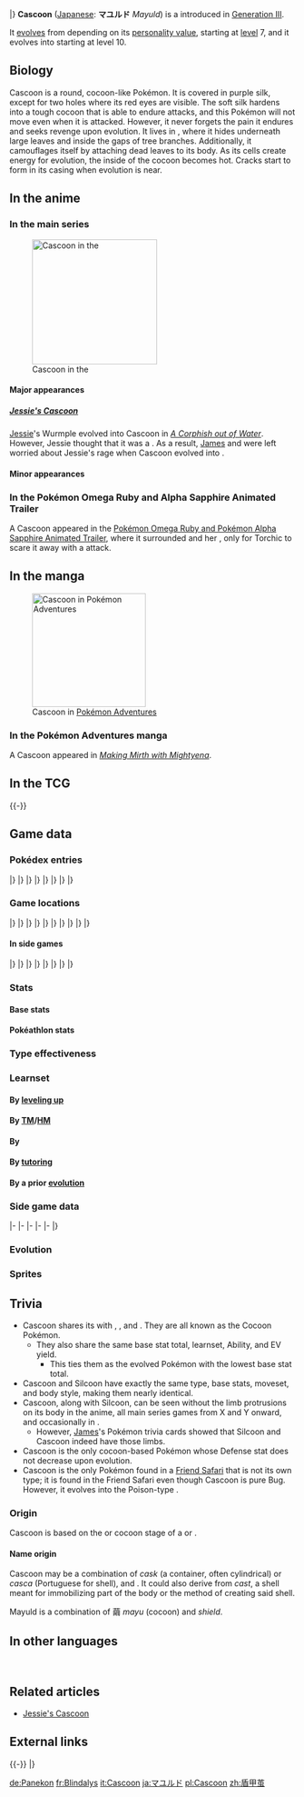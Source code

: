 {{PokémonPrevNext/Head|type=Bug}}
{{PokémonPrevNext/GO|species=Cascoon}}
{{PokémonPrevNext/Pokémon|type=Bug|prevnum=267|prev=Beautifly|nextnum=269|next=Dustox|round=none}}
{{PokémonPrevNext/Disambig|species=Cascoon}}
|}
{{Pokémon Infobox
|name=Cascoon
|jname=マユルド
|jtranslit=Mayurudo
|tmname=Mayuld
|ndex=268
|hdex=017
|sdex=051
|type1=Bug
|category=Cocoon
|height-ftin=2'04"
|height-m=0.7
|weight-lbs=25.4
|weight-kg=11.5
|abilitylayout=1
|ability1=Shed Skin
|egggroupn=1
|egggroup1=Bug
|eggcycles=15
|evtotal=2
|evde=2
|expyield=72<!--41 in Gen V-VI-->
|oldexp=72
|lv100exp=1,000,000
|gendercode=127
|color=Purple
|catchrate=120
|body=01
|pokefordex=cascoon
|generation=3
|friendship=70
}}
'''Cascoon''' ([[List of Japanese Pokémon names|Japanese]]: '''マユルド''' ''Mayuld'') is a {{type|Bug}} {{OBP|Pokémon|species}} introduced in [[Generation III]].

It [[evolution|evolves]] from {{p|Wurmple}} depending on its [[personality value]], starting at [[level]] 7, and it evolves into {{p|Dustox}} starting at level 10.

==Biology==
Cascoon is a round, cocoon-like Pokémon. It is covered in purple silk, except for two holes where its red eyes are visible. The soft silk hardens into a tough cocoon that is able to endure attacks, and this Pokémon will not move even when it is attacked. However, it never forgets the pain it endures and seeks revenge upon evolution. It lives in {{DL|List of Pokémon by habitat|Forest Pokémon|forests}}, where it hides underneath large leaves and inside the gaps of tree branches. Additionally, it camouflages itself by attaching dead leaves to its body. As its cells create energy for evolution, the inside of the cocoon becomes hot. Cracks start to form in its casing when evolution is near.

==In the anime==
===In the main series===
[[File:Jessie Cascoon.png|thumb|left|220px|Cascoon in the {{pkmn|anime}}]]
====Major appearances====
=====[[Jessie's Cascoon]]=====
[[Jessie]]'s Wurmple evolved into Cascoon in ''[[AG024|A Corphish out of Water]]''. However, Jessie thought that it was a {{p|Silcoon}}. As a result, [[James]] and {{MTR}} were left worried about Jessie's rage when Cascoon evolved into {{p|Dustox}}.

====Minor appearances====

===In the Pokémon Omega Ruby and Alpha Sapphire Animated Trailer===
A Cascoon appeared in the [[Pokémon Omega Ruby and Pokémon Alpha Sapphire Animated Trailer]], where it surrounded {{ga|May}} and her {{p|Torchic}}, only for Torchic to scare it away with a {{type|Fire}} attack.

==In the manga==
[[File:Silcoon Cascoon Adventures.png|thumb|left|200px|Cascoon in [[Pokémon Adventures]]]]
===In the Pokémon Adventures manga===
A Cascoon appeared in ''[[PS182|Making Mirth with Mightyena]]''.

==In the TCG==
{{main|Cascoon (TCG)}}
{{-}}
==Game data==
===Pokédex entries===
{{Dex/Header|type=Bug}}
{{Dex/NA|gen=III}}
{{Dex/Gen|gen=III}}
{{Dex/Entry1|v=Ruby|t=FFF|entry=Cascoon makes its protective cocoon by wrapping its body entirely with a fine silk from its mouth. Once the silk goes around its body, it hardens. This Pokémon prepares for its [[evolution]] inside the cocoon.}}
{{Dex/Entry1|v=Sapphire|t=FFF|entry=If it is attacked, Cascoon remains motionless however badly it may be hurt. It does so because if it were to move, its body would be weak upon evolution. This Pokémon will also not forget the pain it endured.}}
{{Dex/Entry1|v=Emerald|t=FFF|entry=To avoid detection by its enemies, it hides motionlessly beneath large leaves and in the gaps of branches. It also attaches dead leaves to its body for camouflage.}}
{{Dex/Entry2|v=FireRed|v2=LeafGreen|entry=Its body, which is made of soft silk, hardens over time. When cracks appear, evolution is near.}}
|}
|}
{{Dex/Gen|gen=IV}}
{{Dex/Entry1|v=Diamond|entry=It is hot inside its cocoon. All the cells in its body create the energy for it to evolve.}}
{{Dex/Entry1|v=Pearl|entry=Encased within its tough cocoon, it endures attacks. It never forgets the appearance of its foes.}}
{{Dex/Entry1|v=Platinum|entry=It never forgets any attack it endured while in the cocoon. After evolution, it seeks payback.}}
{{Dex/Entry2|v=HeartGold|v2=SoulSilver|entry=It endures attacks with patience, because the more pain before evolution, the sturdier it becomes.}}
|}
|}
{{Dex/Gen|gen=V}}
{{Dex/Entry2|v=Black|v2=White|t=FFF|entry=It never forgets any attack it endured while in the cocoon. After evolution, it seeks payback.}}
{{Dex/Entry2|v=Black 2|v2=White 2|t=FFF|entry=It never forgets any attack it endured while in the cocoon. After evolution, it seeks payback.}}
|}
|}
{{Dex/Gen|gen=VI}}
{{Dex/Entry1|v=X|t=FFF|entry=Its body, which is made of soft silk, hardens over time. When cracks appear, evolution is near.}}
{{Dex/Entry1|v=Y|entry=It never forgets any attack it endured while in the cocoon. After evolution, it seeks payback.}}
{{Dex/Entry1|t=FFF|v=Omega Ruby|entry=Cascoon makes its protective cocoon by wrapping its body entirely with a fine silk from its mouth. Once the silk goes around its body, it hardens. This Pokémon prepares for its evolution inside the cocoon.}}
{{Dex/Entry1|t=FFF|v=Alpha Sapphire|entry=If it is attacked, Cascoon remains motionless however badly it may be hurt. It does so because if it were to move, its body would be weak upon evolution. This Pokémon will also not forget the pain it endured.}}
|}
|}
{{Dex/Footer}}

===Game locations===
{{Availability/Header|type=Bug}}
{{Availability/NA|gen=III}}
{{Availability/Gen|gen=III}}
{{Availability/Entry2|v=Ruby|v2=Sapphire|t=fff|t2=fff|area=[[Petalburg Woods]]}}
{{Availability/Entry1|v=Emerald|t=FFF|area=[[Petalburg Woods]]}}
{{Availability/Entry2/None|v=FireRed|v2=LeafGreen}}
{{Availability/Entry1/None|v=Colosseum}}
{{Availability/Entry1/None|v=XD|link=Pokémon XD: Gale of Darkness}}
|}
|}
{{Availability/Gen|gen=IV}}
{{Availability/Entry1|v=Diamond|area=[[Evolution|Evolve]] {{p|Wurmple}}}}
{{Availability/Entry1|v=Pearl|area=[[Eterna Forest]], [[Honey]] trees}}
{{Availability/Entry1|v=Platinum|area={{rt|205|Sinnoh}}, [[Eterna Forest]]}}
{{Availability/Entry2|v=HeartGold|v2=SoulSilver|area=[[National Park]] ([[Bug-Catching Contest]]){{dotw|Sa}}}}
{{Availability/Entry1|v=Pal Park|color=71AD64|link=Pal Park|area={{DL|List of Pokémon by Pal Park location|Forest}}}}
|}
|}
{{Availability/Gen|gen=V}}
{{Availability/Entry1/None|v=Black}}
{{Availability/Entry1|v=White|area=[[Evolution|Evolve]] {{p|Wurmple}}}}
{{Availability/Entry2/None|v=Black 2|v2=White 2}}
|}
|}
{{Availability/Gen|gen=VI}}
{{Availability/Entry2|v=X|v2=Y|t=fff|area=[[Friend Safari]] ([[Friend Safari#Poison-type Safari|Poison]])}}
{{Availability/Entry2|v=Omega Ruby|v2=Alpha Sapphire|t=fff|t2=fff|area=[[Petalburg Woods]]}}
|}
|}
{{Availability/Gen|gen=VII}}
{{Availability/Entry2/None|v=Sun|v2=Moon|area=[[Pokémon Bank]]}}
{{Availability/Entry2/None|v=Ultra Sun|v2=Ultra Moon|area=[[Pokémon Bank]]}}
|}
|}
{{Availability/Footer}}

====In side games====
{{Availability/Header|type=Bug}}
{{Availability/NA|gen=III}}
{{Availability/Gen|gen=III}}
{{Availability/Entry1|v=Pinball: R&S|link=Pokémon Pinball: Ruby & Sapphire|color={{ruby color}}|t=fff|area=Forest ([[Ruby Field]], [[Sapphire Field]])}}
{{Availability/Entry1|v=Trozei!|color={{yellow color}}|area=[[Secret Storage 11]], Endless Level 10, Forever Level 10, [[Mr. Who's Den]]}}
{{Availability/Entry2|v=MD Red|v2=MD Blue|link=Pokémon Mystery Dungeon: Red Rescue Team and Blue Rescue Team|area=[[Sinister Woods]] (4F-6F), [[Murky Cave]] (1F-2F, 5F, 7F-9F, 11F)}}
|}
|}
{{Availability/Gen|gen=IV}}
{{Availability/Entry2|v=MD Time|v2=MD Darkness|link=Pokémon Mystery Dungeon: Explorers of Time and Explorers of Darkness|area=[[Mt. Horn]] (2F-3F, 6F-7F, 9F-10F, 12F-14F), [[Lush Prairie]] (1F-5F), [[Mystery Jungle]] (B1-B29)}}
{{Availability/Entry1|v=MD Sky|link=Pokémon Mystery Dungeon: Explorers of Sky|area=[[Mt. Horn]] (2F-3F, 6F-7F, 9F-10F, 12F-14F), [[Lush Prairie]] (1F-5F), [[Mystery Jungle]] (B1-B29)}}
|}
|}
{{Availability/Gen|gen=V}}
{{Availability/Entry1|1|v=Rumble Blast|color={{fire color}}|area=Forest: [[Challenger's Ground]]}}
{{Availability/Entry1|1|v=Rumble U|color={{fire color}}|area=[[Challenge Battle#Lord of the Bugs|Challenge Battle: Lord of the Bugs]]}}
|}
|}
{{Availability/Gen|gen=VI}}
{{Availability/Entry1|1|v=Battle Trozei|color={{defense color}}|area=[[Safari Jungle#Sunday Stage 1|Safari Jungle: Stage 1]]{{dotw|Su}}}}
{{Availability/Entry1|1|v=Shuffle|color={{beauty color}}|area=[[Prasino Woods|Prasino Woods: Stage 581]]}}
{{Availability/Entry1|1|v=Rumble World|color={{fire color}}|area=[[Distortion Land#Gracious Woodlands|Distortion Land: Gracious Woodlands]] <small>(All Areas)</small>}}
|}
|}
{{Availability/Footer}}

===Stats===
====Base stats====
{{BaseStats
|type=Bug
|HP=50
|Attack=35
|Defense=55
|SpAtk=25
|SpDef=25
|Speed=15}}

====Pokéathlon stats====
{{Pokéthlon
|type=Bug
|Speed=1
|SpeedMax=2
|Power=2
|PowerMax=3
|Technique=1
|TechniqueMax=4
|Stamina=2
|StaminaMax=4
|Jump=2
|JumpMax=2
}}

===Type effectiveness===
{{TypeEffectiveness
|type1=Bug
|Normal=  100
|Fighting= 50
|Flying=  200
|Poison=  100
|Ground=   50
|Rock=    200
|Bug=     100
|Ghost=   100
|Steel=   100
|Fire=    200
|Water=   100
|Grass=    50
|Electric=100
|Psychic= 100
|Ice=     100
|Dragon=  100
|Dark=    100
|Fairy=   100}}

===Learnset===
====By [[Level|leveling up]]====
{{learnlist/levelh/7|Cascoon|Bug|Bug|3}}
{{learnlist/level7|1|Harden|Normal|Status|&mdash;|&mdash;|30}}
{{learnlist/level7|{{tt|Evo.|Learned upon evolving}}|Harden|Normal|Status|&mdash;|&mdash;|30}}
{{learnlist/levelf/7|Cascoon|Bug|Bug|3}}

====By [[TM]]/[[HM]]====
{{learnlist/tmh/7|Cascoon|Bug|Bug|3}}
{{learnlist/tm7null}}
{{learnlist/tmf/7|Cascoon|Bug|Bug|3}}

====By {{pkmn|breeding}}====
{{learnlist/breedh/7|Cascoon|Bug|Bug|3}}
{{learnlist/breed7null}}
{{learnlist/breedf/7|Cascoon|Bug|Bug|3}}

====By [[Move Tutor|tutoring]]====
{{learnlist/tutorh/7|Cascoon|Bug|Bug|3}}
{{learnlist/tutor7|Bug Bite|Bug|Physical|60|100|20||'''|no|yes}}
{{learnlist/tutor7|Electroweb|Electric|Special|55|95|15|||no|yes}}
{{learnlist/tutor7|Iron Defense|Steel|Status|—|—|15|||no|yes}}
{{learnlist/tutorf/7|Cascoon|Bug|Bug|3}}

====By a prior [[evolution]]====
{{learnlist/prevoh/7|Cascoon|Bug|Bug|3}}
{{learnlist/prevo7|265|Wurmple|||||Tackle|Normal|Physical|40|100|35}}
{{learnlist/prevo7|265|Wurmple|||||String Shot|Bug|Status|—|95|40}}
{{learnlist/prevo7|265|Wurmple|||||Poison Sting|Poison|Physical|15|100|35}}
{{learnlist/prevo7|265|Wurmple|||||Bug Bite|Bug|Physical|60|100|20|'''|{{sup/7|SM}}}}
{{learnlist/prevof/7|Cascoon|Bug|Bug|3}}

===Side game data===
{{Spindata/Head|type=Bug}}
{{Spindata/PinballRS|col=3|type=Bug|ndex=268|acquisition=Catch}}
{{Spindata/Trozei|col=3|type=Bug|ndex=268|rarity=Common}}
|-
{{Spindata/MDRB|col=6|type=Bug|ndex=268
|body=1
|rate=-19
|area=Mist-Rise Forest
|P1= When this cocoon shows cracks, I'll be ready to evolve!
|P2= I have about half my health left.
|P3= I'm feeling weak... I'll faint if this keeps up...
|PL= Hmhm... Looks like I've leveled up.
}}
|-
{{Spindata/MDTDS|col=6|type=Bug|ndex=268
|body=1
|rate=-10
|IQ=A
}}
|-
{{Spindata/RumbleBlast|col=3|type=Bug
|att=1
|def=1
|speed=2
}}
{{Spindata/Battle Trozei|col=3|type=Bug|ndex=268
|power=1
}}
|-
{{Spindata/Shuffle|col=6|type=Bug|ndex=268|num=702
|min=40
|max=90
|raisemaxlevel=5
|skill=Swarm
|skilldesc=Increases damage when things are looking desperate.
}}
|-
{{Spindata/GO|col=6|type=Bug|ndex=268
|hatch=N/A
|buddy=1
|evocandy=50
|stamina=100
|attack=60
|defense=91
|fast={{m|Poison Sting}}, {{m|Bug Bite}}
|special={{m|Struggle}}
}}
|}

===Evolution===
{{Evobox-3
|type1=Bug
|pictype=art
|no1=265
|name1=Wurmple
|type1-1=Bug
|evo1={{bag|Rare Candy}}<br>{{color2|000|Level|Level 7}}
|no2=268
|name2=Cascoon
|type1-2=Bug
|evo2={{bag|Rare Candy}}<br>{{color2|000|Level|Level 10}}
|no3=269
|name3=Dustox
|type1-3=Bug
|type2-3=Poison}}

===Sprites===
{{Spritebox/Header|type=Bug}}
{{Spritebox/NA|gen=III}}
{{Spritebox/3|ndex=268}}
{{Spritebox/4|ndex=268}}
{{Spritebox/5|ndex=268}}
{{Spritebox/6|ndex=268}}
{{Spritebox/7|ndex=268}}
{{Spritebox/Footer|268|Cascoon}}

==Trivia==
* Cascoon shares its {{pkmn|category}} with {{p|Metapod}}, {{p|Kakuna}}, and {{p|Silcoon}}. They are all known as the Cocoon Pokémon.
** They also share the same base stat total, learnset, Ability, and EV yield.
*** This ties them as the evolved Pokémon with the lowest base stat total.
* Cascoon and Silcoon have exactly the same type, base stats, moveset, and body style, making them nearly identical.
* Cascoon, along with Silcoon, can be seen without the limb protrusions on its body in the anime, all main series games from X and Y onward, and occasionally in {{2v2|HeartGold|SoulSilver}}.
** However, [[James]]'s Pokémon trivia cards showed that Silcoon and Cascoon indeed have those limbs.
* Cascoon is the only {{type|Bug}} cocoon-based Pokémon whose Defense stat does not decrease upon evolution.
* Cascoon is the only Pokémon found in a [[Friend Safari]] that is not its own type; it is found in the {{type|Poison}} Friend Safari even though Cascoon is pure Bug. However, it evolves into the Poison-type {{p|Dustox}}.

===Origin===
Cascoon is based on the {{wp|Pupa|chrysalis}} or cocoon stage of a {{wp|butterfly}} or {{wp|moth}}.

====Name origin====
Cascoon may be a combination of ''cask'' (a container, often cylindrical) or ''casca'' (Portuguese for shell), and ''{{wp|Pupa|cocoon}}''. It could also derive from ''cast'', a shell meant for immobilizing part of the body or the method of creating said shell.

Mayuld is a combination of 繭 ''mayu'' (cocoon) and ''shield''.

==In other languages==
{{Other languages|type=Bug|type2=Bug
|ja= マユルド ''Mayuld''|jameaning=From {{tt|繭 ''mayu''|cocoon}} and ''shield''
|fr=Blindalys |frmeaning=From ''{{tt|blindage|armoring}}'' and ''chrysalis''
|es=Cascoon|esmeaning=Same as English name
|de=Panekon|demeaning=From {{tt|''Panzer''|armor}} and {{tt|''Kokon''|cocoon}}
|it=Cascoon|itmeaning=Same as English name
|ko=카스쿤 ''Cascoon''|komeaning=Transliteration of English name
|zh_cmn=盾甲繭 / 盾甲茧 ''Dùnjiǎjiǎn''|zh_cmnmeaning=Literally "Shielded cocoon"
|hi=कास्कून ''Cascoon''|himeaning=Transcription of English name
|ru=Каскун ''Kaskun''|rumeaning=Transcription of English name
}}
<br clear="left">

==Related articles==
* [[Jessie's Cascoon]]

==External links==

{{-}}
{{PokémonPrevNext/Head|type=Bug}}
{{PokémonPrevNext/Pokémon|type=Bug|prevnum=267|prev=Beautifly|nextnum=269|next=Dustox}}
|}
{{Project Pokédex notice}}

[[de:Panekon]]
[[fr:Blindalys]]
[[it:Cascoon]]
[[ja:マユルド]]
[[pl:Cascoon]]
[[zh:盾甲茧]]
